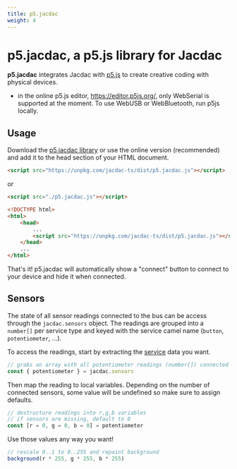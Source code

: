 ```yaml
---
title: p5.jacdac
weight: 4
---
```


# p5.jacdac, a p5.js library for Jacdac

**p5.jacdac** integrates Jacdac with [p5.js](https://p5js.org) to create creative coding with physical devices.

-   in the online p5.js editor, https://editor.p5js.org/, only WebSerial is supported at the moment. To use
    WebUSB or WebBluetooth, run p5js locally.

## Usage

Download the [p5.jacdac library](https://unpkg.com/jacdac-ts/dist/p5.jacdac.js) or use the online version (recommended) and add it to the head section of your HTML document.

```html
<script src="https://unpkg.com/jacdac-ts/dist/p5.jacdac.js"></script>
```

or

```html
<script src="./p5.jacdac.js"></script>
```

```html
<!DOCTYPE html>
<html>
    <head>
        ...
        <script src="https://unpkg.com/jacdac-ts/dist/p5.jacdac.js"></script>
    </head>
    ...
</html>
```

That's it! p5.jacdac will automatically show a "connect" button to connect to your
device and hide it when connected.

## Sensors

The state of all sensor readings connected to the bus can be access through the `jacdac.sensors` object.
The readings are grouped into a `number[]` per service type and keyed with the service camel name (`button`, `potentiometer`, ...).

To access the readings, start by extracting the [service](/services) data you want.

```javascript
// grabs an array with all potentiometer readings (number[]) connected to jacdac
const { potentiometer } = jacdac.sensors
```

Then map the reading to local variables. Depending on the number of connected sensors,
some value will be undefined so make sure to assign defaults.

```javascript
// destructure readings into r,g,b variables
// if sensors are missing, default to 0
const [r = 0, g = 0, b = 0] = potentiometer
```

Use those values any way you want!

```javascript
// rescale 0..1 to 0..255 and repaint background
background(r * 255, g * 255, b * 255)
```
